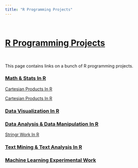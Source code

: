 ```yaml
---
title: "R Programming Projects"
---
```


&nbsp;

# <u>R Programming Projects</u>

&nbsp;


This page contains links on a bunch of R programming projects. 

### <u>Math & Stats In R</u>

[Cartesian Products In R](./rmath-cartesian-prod.html)

[Cartesian Products In R](./rmath-cartesian-prod.html)



### <u>Data Visualization In R</u>





### <u>Data Analysis & Data Manipulation In R</u>

[Stringr Work In R]()




### <u>Text Mining & Text Analysis In R</u>



### <u>Machine Learning Experimental Work</u>
